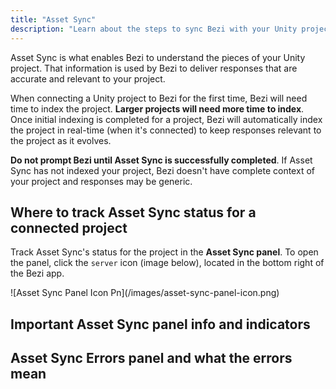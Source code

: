 ```yaml
---
title: "Asset Sync"
description: "Learn about the steps to sync Bezi with your Unity project to get customized AI assistance"
---
```


Asset Sync is what enables Bezi to understand the pieces of your Unity project. That information is used by Bezi to deliver responses that are accurate and relevant to your project.

When connecting a Unity project to Bezi for the first time, Bezi will need time to index the project. **Larger projects will need more time to index**. Once initial indexing is completed for a project, Bezi will automatically index the project in real-time (when it's connected) to keep responses relevant to the project as it evolves.

**Do not prompt Bezi until Asset Sync is successfully completed**. If Asset Sync has not indexed your project, Bezi doesn't have complete context of your project and responses may be generic.

## Where to track Asset Sync status for a connected project

Track Asset Sync's status for the project in the **Asset Sync panel**. To open the panel, click the `server` icon (image below), located in the bottom right of the Bezi app.

<Frame>
  ![Asset Sync Panel Icon Pn](/images/asset-sync-panel-icon.png)
</Frame>

## Important Asset Sync panel info and indicators

## Asset Sync Errors panel and what the errors mean